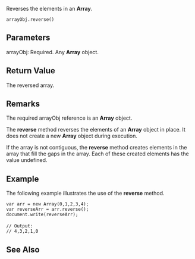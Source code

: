 Reverses the elements in an '''Array'''.

 arrayObj.reverse()

==Parameters==
; arrayObj: Required. Any '''Array''' object.

==Return Value==
The reversed array.


==Remarks==
The required arrayObj reference is an '''Array''' object.

The '''reverse''' method reverses the elements of an '''Array''' object in place. It does not create a new '''Array''' object during execution.

If the array is not contiguous, the '''reverse''' method creates elements in the array that fill the gaps in the array. Each of these created elements has the value undefined.


==Example==
The following example illustrates the use of the '''reverse''' method.

 var arr = new Array(0,1,2,3,4); 
 var reverseArr = arr.reverse();
 document.write(reverseArr);
 
 // Output:
 // 4,3,2,1,0

==See Also==

              
